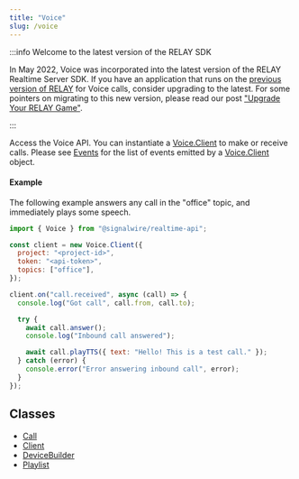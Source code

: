 ```yaml
---
title: "Voice"
slug: /voice
---
```


:::info Welcome to the latest version of the RELAY SDK

In May 2022, Voice was incorporated into the latest version of the RELAY Realtime Server SDK. If you have an application that runs on the [previous version of RELAY](https://docs.signalwire.com/reference/relay-sdk-nodejs/v2/#relay-sdk-for-node-js) for Voice calls, consider upgrading to the latest. For some pointers on migrating to this new version, please read our post ["Upgrade Your RELAY Game"](https://signalwire.com/blogs/developers/upgrade-your-relay-game).

:::

Access the Voice API. You can instantiate a [Voice.Client](./voice-client.mdx) to make or receive calls. Please see [Events](./voice-client.mdx#events) for the list of events emitted by a [Voice.Client](./voice-client.mdx) object.

#### Example

The following example answers any call in the "office" topic, and immediately plays some speech.

```javascript
import { Voice } from "@signalwire/realtime-api";

const client = new Voice.Client({
  project: "<project-id>",
  token: "<api-token>",
  topics: ["office"],
});

client.on("call.received", async (call) => {
  console.log("Got call", call.from, call.to);

  try {
    await call.answer();
    console.log("Inbound call answered");

    await call.playTTS({ text: "Hello! This is a test call." });
  } catch (error) {
    console.error("Error answering inbound call", error);
  }
});
```

## Classes

- [Call](./voice-call.mdx)
- [Client](./voice-client.mdx)
- [DeviceBuilder](./voice-devicebuilder.md)
- [Playlist](./voice-playlist.md)
